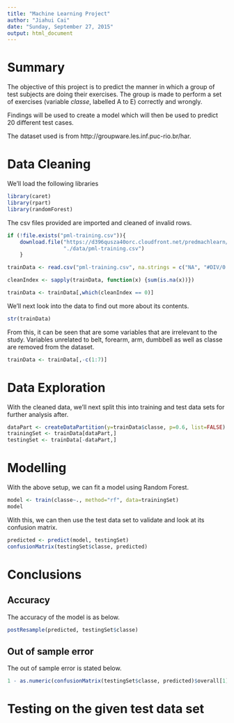 ```yaml
---
title: "Machine Learning Project"
author: "Jiahui Cai"
date: "Sunday, September 27, 2015"
output: html_document
---
```


<h1> Summary </h1> 

The objective of this project is to predict the manner in which a group of test subjects are doing their exercises. The group is made to perform a set of exercises (variable <i>classe</i>, labelled A to E) correctly and wrongly.

Findings will be used to create a model which will then be used to predict 20 different test cases. 

The dataset used is from http://groupware.les.inf.puc-rio.br/har.

<h1> Data Cleaning </h1>

We'll load the following libraries
```r
library(caret)
library(rpart)
library(randomForest)
```

The csv files provided are imported and cleaned of invalid rows. 

```r

if (!file.exists("pml-training.csv")){
    download.file("https://d396qusza40orc.cloudfront.net/predmachlearn/pml-testing.csv",
                  "./data/pml-training.csv")
    }

trainData <- read.csv("pml-training.csv", na.strings = c("NA", "#DIV/0!", ""))

cleanIndex <- sapply(trainData, function(x) {sum(is.na(x))})

trainData <- trainData[,which(cleanIndex == 0)]

```
 
We'll next look into the data to find out more about its contents.

```r
str(trainData)
```

From this, it can be seen that are some variables that are irrelevant to the study. Variables unrelated to belt, forearm, arm, dumbbell as well as classe are removed from the dataset. 


```r
trainData <- trainData[,-c(1:7)]
```

<h1> Data Exploration</h1> 

With the cleaned data, we'll next split this into training and test data sets for further analysis after. 

```r
dataPart <- createDataPartition(y=trainData$classe, p=0.6, list=FALSE)
trainingSet <- trainData[dataPart,]
testingSet <- trainData[-dataPart,]
```

<h1>Modelling </h1>

With the above setup, we can fit a model using Random Forest. 

```r
model <- train(classe~., method="rf", data=trainingSet)
model
```

With this, we can then use the test data set to validate and look at its confusion matrix. 


```r
predicted <- predict(model, testingSet)
confusionMatrix(testingSet$classe, predicted)

```

<h1> Conclusions </h1>

<h2> Accuracy </h2>
The accuracy of the model is as below.
```r
postResample(predicted, testingSet$classe)
```

<h2> Out of sample error </h2> 
The out of sample error is stated below. 

```r
1 - as.numeric(confusionMatrix(testingSet$classe, predicted)$overall[1])
```


<h1> Testing on the given test data set </h1>


